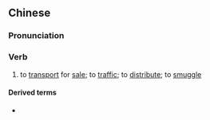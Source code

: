 {{also|贩运}}
==Chinese==
{{zh-forms|s=贩运}}

===Pronunciation===
{{zh-pron
|m=fànyùn
|c=faan3 wan6
|mn=hoàn-ūn
|cat=v
}}

===Verb===
{{zh-verb}}

# to [[transport]] for [[sale]]; to [[traffic]]; to [[distribute]]; to [[smuggle]]

====Derived terms====
* {{zh-l|人口販運}}